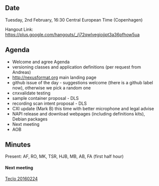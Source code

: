 ==Date==

Tuesday, 2nd February, 16:30 Central European Time (Copenhagen)

Hangout Link: https://plus.google.com/hangouts/_/j72qwlvegiojjpt3a36pfhow5ua

==Agenda==

* Welcome and agree Agenda
* versioning classes and application definitions (per request from Andreas)
* http://nexusformat.org main landing page
* github issue of the day - suggestions welcome (there is a github label now), otherwise we pick a random one
* cnxvalidate testing
* sample container proposal - DLS
* recording scan intent proposal - DLS
* CXI update (Mark B) this time with better microphone and legal advise
* NAPI release and download webpages (including definitions kits), Debian packages
* Next meeting
* AOB

==Minutes==

Present: AF, RO, MK, TSR, HJB, MB, AB, FA (first half hour)

====Next meeting====
[[Teclo 20160224]]